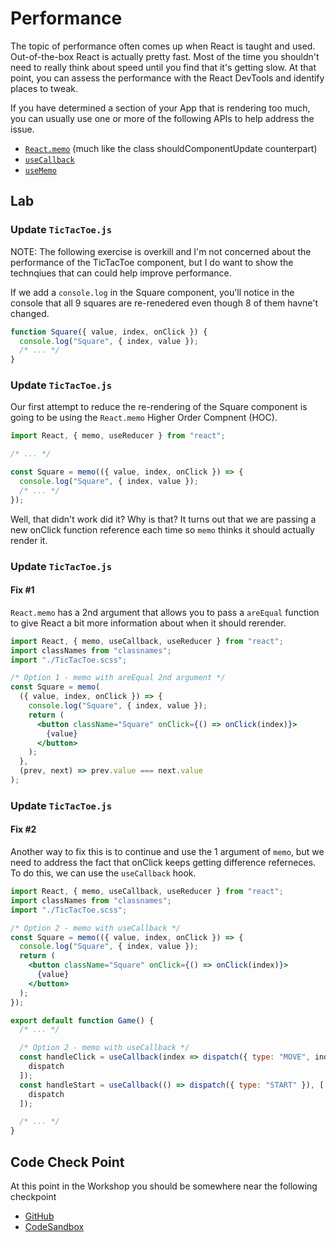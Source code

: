 # Performance

The topic of performance often comes up when React is taught and used. Out-of-the-box React is actually pretty fast. Most of the time you shouldn't need to really think about speed until you find that it's getting slow. At that point, you can assess the performance with the React DevTools and identify places to tweak.

If you have determined a section of your App that is rendering too much, you can usually use one or more of the following APIs to help address the issue.

- [`React.memo`](https://reactjs.org/docs/react-api.html#reactmemo) (much like the class shouldComponentUpdate counterpart)
- [`useCallback`](https://reactjs.org/docs/hooks-reference.html#usecallback)
- [`useMemo`](https://reactjs.org/docs/hooks-reference.html#usememo)

## Lab

### Update `TicTacToe.js`

NOTE: The following exercise is overkill and I'm not concerned about the performance of the TicTacToe component, but I do want to show the technqiues that can could help improve performance.

If we add a `console.log` in the Square component, you'll notice in the console that all 9 squares are re-renedered even though 8 of them havne't changed.

```jsx
function Square({ value, index, onClick }) {
  console.log("Square", { index, value });
  /* ... */
}
```

### Update `TicTacToe.js`

Our first attempt to reduce the re-rendering of the Square component is going to be using the `React.memo` Higher Order Compnent (HOC).

```jsx
import React, { memo, useReducer } from "react";

/* ... */

const Square = memo(({ value, index, onClick }) => {
  console.log("Square", { index, value });
  /* ... */
});
```

Well, that didn't work did it? Why is that? It turns out that we are passing a new onClick function reference each time so `memo` thinks it should actually render it.

### Update `TicTacToe.js`

#### Fix #1

`React.memo` has a 2nd argument that allows you to pass a `areEqual` function to give React a bit more information about when it should rerender.

```jsx
import React, { memo, useCallback, useReducer } from "react";
import classNames from "classnames";
import "./TicTacToe.scss";

/* Option 1 - memo with areEqual 2nd argument */
const Square = memo(
  ({ value, index, onClick }) => {
    console.log("Square", { index, value });
    return (
      <button className="Square" onClick={() => onClick(index)}>
        {value}
      </button>
    );
  },
  (prev, next) => prev.value === next.value
);
```

### Update `TicTacToe.js`

#### Fix #2

Another way to fix this is to continue and use the 1 argument of `memo`, but we need to address the fact that onClick keeps getting difference referneces. To do this, we can use the `useCallback` hook.

```jsx
import React, { memo, useCallback, useReducer } from "react";
import classNames from "classnames";
import "./TicTacToe.scss";

/* Option 2 - memo with useCallback */
const Square = memo(({ value, index, onClick }) => {
  console.log("Square", { index, value });
  return (
    <button className="Square" onClick={() => onClick(index)}>
      {value}
    </button>
  );
});

export default function Game() {
  /* ... */

  /* Option 2 - memo with useCallback */
  const handleClick = useCallback(index => dispatch({ type: "MOVE", index }), [
    dispatch
  ]);
  const handleStart = useCallback(() => dispatch({ type: "START" }), [
    dispatch
  ]);

  /* ... */
}
```

## Code Check Point

At this point in the Workshop you should be somewhere near the following checkpoint

- [GitHub](https://github.com/elijahmanor/react-fun/tree/master/packages/12-performance)
- [CodeSandbox](https://codesandbox.io/s/github/elijahmanor/react-fun/tree/master/packages/12-performance)
